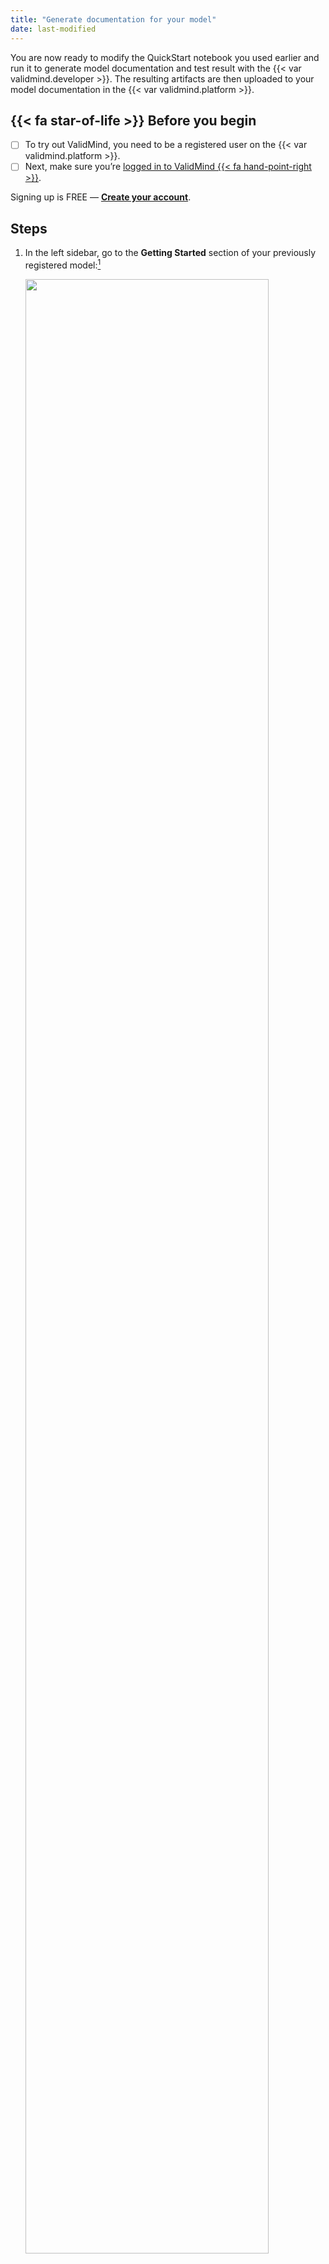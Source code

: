 ```yaml
---
title: "Generate documentation for your model"
date: last-modified
---
```


You are now ready to modify the QuickStart notebook you used earlier and run it to generate model documentation and test result with the {{< var validmind.developer >}}. The resulting artifacts are then uploaded to your model documentation in the {{< var validmind.platform >}}. 

::: {.prereq}

## {{< fa star-of-life >}} Before you begin

- [ ] To try out ValidMind, you need to be a registered user on the {{< var validmind.platform >}}.
- [ ] Next, make sure you're [logged in to ValidMind {{< fa hand-point-right >}}](/guide/configuration/log-in-to-validmind.qmd).

::: {.callout title="Need an account for ValidMind?"}
Signing up is FREE — **[Create your account]({{< var url.us1 >}})**.
:::

:::

## Steps

1. In the left sidebar, go to the **Getting Started** section of your previously registered model:[^1]

   ![](platform-getting-started.png){width=90% fig-align="left" fig-alt="The QuickStart notebook in Colab with the section showing that you need to replace"}

   The page that opens provides you with a _code snippet_ to use with the {{< var validmind.developer >}}, including: 

   - `api_host`: The location of the ValidMind API
   - `api_key`: The account API key
   - `api_secret`: The account secret key
   - `project`: The project identifier

   This code snippet can be copied and pasted directly into your developer source code to integrate the {{< var vm.developer >}} and to be able to upload to the {{< var validmind.platform >}}. 

   ::: {.callout}
   To follow best practices, you can also [store the credentials in a `.env` file](/developer/model-documentation/store-credentials-in-env-file.qmd) and pass them in via environment variables.
   :::

2. Locate the code snippet and click **{{< fa regular copy >}} Copy snippet to clipboard**.

3. Reopen the QuickStart notebook you accessed earlier ([in JupyterHub](/get-started/developer/try-with-jupyterhub.qmd), for example).

4. In the QuickStart notebook, replace the `vm.init()` lines that look like the following with your own client integration information from the earlier step when you registered your new model:

   ![](jupyterhub-secrets.png){width=60% fig-align="left" fig-alt="The QuickStart notebook in Colab with the section showing that you need to replace"}

5. Run each cell in the notebook:

   - Hover over each cell and click the {{< fa circle-play >}} **icon**; OR
   - Press `Shift + Enter` on Windows or `Cmd + Enter` if you are on a Mac
   
   The notebook will install the ValidMind library and then connect to the {{< var validmind.platform >}}.

## What's next

You can now [switch back to the {{< var vm.platform >}}]({{< var url.us1 >}}) to view the documentation that has been generated by the {{< var vm.developer >}}. 

Ready to learn more about how you can use ValidMind? Check out [Next Steps](next-steps.qmd).


<!-- FOOTNOTES -->

[^1]: [Register your first model](register-your-first-model.qmd)